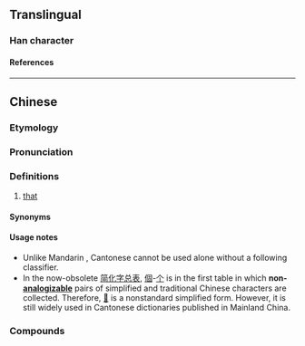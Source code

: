 {{character info}}
==Translingual==

===Han character===
{{Han char|rn=30|rad=口|as=10|sn=13|four=66000|canj=ROWR|ids=⿰口個}}

====References====
{{Han ref|kx=0204.111|hdz=10668.091|uh=55F0}}

----

==Chinese==
{{zh-forms|alt=𠮶-nonstandard simplified,個-nonstandard,果-nonstandard}}

===Etymology===
{{rfe|zh|from 個?}}

===Pronunciation===
{{zh-pron
|m=gě,gè
|c=go2
|cat=pron
}}

===Definitions===
{{zh-hanzi}}

# {{lb|zh|Cantonese}} [[that]]

====Synonyms====
{{zh-dial|那}}

====Usage notes====
* Unlike Mandarin {{zh-l|那}}, Cantonese {{zh-l|嗰|tr=go2}} cannot be used alone without a following classifier.
* In the now-obsolete [[s:zh:简化字总表|简化字总表]], [[個]]-[[个]] is in the first table in which '''non-[[analogizable]]''' pairs of simplified and traditional Chinese characters are collected. Therefore, [[𠮶]] is a nonstandard simplified form. However, it is still widely used in Cantonese dictionaries published in Mainland China.

===Compounds===
{{zh-der|嗰個:that|嗰啲:those|嗰便:there|嗰度:there|嗰處:there|嗰次:that time|嗰陣:at the time|嗰排:in those days|嗰頭:over there}}